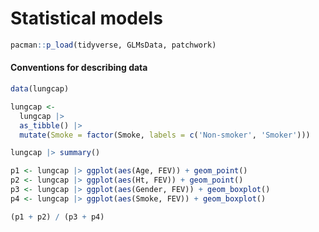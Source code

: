 # Statistical models

```r
pacman::p_load(tidyverse, GLMsData, patchwork)
```

#### Conventions for describing data

```r
data(lungcap)

lungcap <- 
  lungcap |> 
  as_tibble() |> 
  mutate(Smoke = factor(Smoke, labels = c('Non-smoker', 'Smoker')))

lungcap |> summary()
```

```r
p1 <- lungcap |> ggplot(aes(Age, FEV)) + geom_point()
p2 <- lungcap |> ggplot(aes(Ht, FEV)) + geom_point()
p3 <- lungcap |> ggplot(aes(Gender, FEV)) + geom_boxplot()
p4 <- lungcap |> ggplot(aes(Smoke, FEV)) + geom_boxplot()

(p1 + p2) / (p3 + p4)
```
